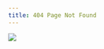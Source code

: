 ```yaml
---
title: 404 Page Not Found
---
```


![](https://httpcats.com/404.jpg){fig-alt="Illustration of cat in a box with text below that says 404 Not Found."}
